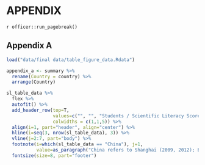 # APPENDIX

`r officer::run_pagebreak()`

<!-- BEGIN APPENDIX BELOW -->

## Appendix A

```r

load("data/final data/table_figure_data.Rdata")

appendix_a <- summary %>% 
  rename(Country = country) %>%
  arrange(Country)

sl_table_data %>%
  flex %>%
  autofit() %>%
  add_header_row(top=T,
                 values=c("", "", "Students / Scientific Literacy Score"),
                 colwidths = c(1,1,5)) %>%
  align(i=1, part="header", align="center") %>%
  hline(i=seq(3, nrow(sl_table_data), 3)) %>%
  vline(j=2:7, part="body") %>%
  footnote(i=which(sl_table_data == "China"), j=1,
           value=as_paragraph("China refers to Shanghai (2009, 2012); Beijing, Shanghai, Jiangsu, and Guangdong (2015); and Beijing, Shanghai, Jiangsu, and Zhejiang (2018)")) %>%
  fontsize(size=8, part="footer")

```

